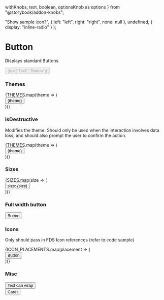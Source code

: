   withKnobs,
  text,
  boolean,
  optionsKnob as options
} from "@storybook/addon-knobs";

  "Show sample icon?",
  {
    left: "left",
    right: "right",
    none: null
  },
  undefined,
  { display: "inline-radio" }
);

<Meta title="FDS|Buttons/Button" decorators={[withKnobs]} component={Button} />

# Button

Displays standard Buttons.

<Story name="Knobs">
  <Button
    disabled={boolean("disabled", false)}
    isLoading={boolean("isLoading", false)}
    isDestructive={boolean("isDestructive", false)}
    hasCaret={boolean("hasCaret", false)}
    Icon={iconOptions ? StarFilledIcon : undefined}
    iconPlacement={iconOptions}
    isFullWidth={boolean("isFullWidth", false)}
    size={options("size", arrayToOptions(SIZES), undefined, {
      display: "inline-radio"
    })}
    theme={options(
      "theme",
      arrayToOptions(THEMES),
      undefined,
      {
        display: "inline-radio"
      }
    )}
  >
    {text("Text", "Button")}
  </Button>
</Story>

<Props of={Button} />

### Themes

<Preview>
  <Story name="Themes">
    {THEMES.map(theme => (
      <div className="display--inlineBlock margin--right--half margin--bottom--half">
        <div className="margin--bottom--half">
          <Button
            theme={theme}
          >
            {theme} 
          </Button>
        </div>
      </div>
    ))}
  </Story>
</Preview>

### isDestructive

Modifies the theme. Should only be used when the interaction involves data loss, and should also prompt the user to confirm the action.

<Preview>
  <Story name="Destructive">
    {THEMES.map(theme => (
      <div className="display--inlineBlock margin--right--half margin--bottom--half">
        <div className="margin--bottom--half">
          <Button
            theme={theme}
            isDestructive
          >
            {theme} 
          </Button>
        </div>
      </div>
    ))}
  </Story>
</Preview>

### Sizes

<Preview>
  <Story name="Sizes">
    {SIZES.map(size => (
      <div className="display--inlineBlock margin--right--half margin--bottom--half">
        <Button
          size={size}
        >
          size: {size} 
        </Button>
      </div>
    ))}
  </Story>
</Preview>


### Full width button

<Preview>
  <Story name="Full Width">
    <Button
      isFullWidth
    >
      Button
    </Button>
  </Story>
</Preview>

### Icons

Only should pass in FDS Icon references (refer to code sample)

<Preview>
  <Story name="Icons">
    {ICON_PLACEMENTS.map(placement => (
      <div className="margin--right--half margin--bottom--half display--inlineBlock">
        <Button Icon={StarFilledIcon} iconPlacement={placement}>
          Button
        </Button>
      </div>
    ))}
  </Story>
</Preview>

### Misc

<Preview>
  <Story name="Misc">
    <div>
      <div
        className="margin--right--half margin--bottom--half display--inlineBlock"
        style={{ width: '100px' }}
      >
        <Button>
          Text can wrap
        </Button>
      </div>
      <div className="margin--right--half margin--bottom--half display--inlineBlock">
        <Button theme="blue" hasCaret>
          Caret
        </Button>
      </div>
    </div>
  </Story>
</Preview>
